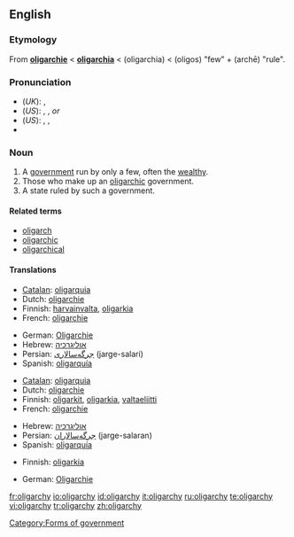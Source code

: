 ==English==

===Etymology===
From {{F.}} '''[[oligarchie#French|oligarchie]]''' < {{L.}} '''[[oligarchia#Latin|oligarchia]]''' < {{AGr.}} '''{{polytonic|[[ὀλιγαρχία]]}}''' (oligarchia) < '''{{polytonic|[[ὀλίγος]]}}''' (oligos) "few" + '''{{polytonic|[[ἀρχή]]}}''' (archē) "rule".

===Pronunciation===
* (''UK''): {{IPA|/ˈɒlɪɡɑːki/}}, {{SAMPA|/"QlIgA:ki/}}
* (''US''): {{enPR|älʹĭ-gär'kē}}, {{IPA|/ˈɑːlɪˌɡɑrki/}}, {{SAMPA|/"A:lI%gArki/}} ''or''
* (''US''): {{enPR|ōlʹĭ-gär'kē}}, {{IPA|/ˈoʊlɪˌɡɑrki/}}, {{SAMPA|/"oUlI%gArki/}}
* {{audio|en-uk-oligarchy.ogg|Audio (UK)}}

===Noun===
{{wikipedia}}
{{en-noun|oligarch|ies}}

# A [[government]] run by only a few, often the [[wealthy]].
# Those who make up an [[oligarchic]] government.
# A state ruled by such a government.

====Related terms====
* [[oligarch]]
* [[oligarchic]]
* [[oligarchical]]

====Translations====
{{trans-top|Government by only a few}}
* [[Catalan]]: [[oligarquia]] {{f}}
* Dutch: [[oligarchie#Dutch|oligarchie]] {{f}}
* Finnish: [[harvainvalta]], [[oligarkia]]
* French: [[oligarchie#French|oligarchie]] {{f}}
{{trans-mid}}
* German: [[Oligarchie]] {{f}}
* Hebrew: [[אוליגרכיה]] {{f}}
* Persian: [[جرگه‌سالاری]] (jarge-salari)
* Spanish: [[oligarquía]] {{f}}
{{trans-bottom}}

{{trans-top|Those who make up an oligarchic government}}
* [[Catalan]]: [[oligarquia]] {{f}}
* Dutch: [[oligarchie#Dutch|oligarchie]] {{f}}
* Finnish: [[oligarkki|oligarkit]], [[oligarkia]], [[valtaeliitti]]
* French: [[oligarchie#French|oligarchie]] {{f}}
{{trans-mid}}
* Hebrew: [[אוליגרכיה]] {{f}}
* Persian: [[جرگه‌سالاران]] (jarge-salaran)
* Spanish: [[oligarquía]] {{f}}
{{trans-bottom}}

{{trans-top|State ruled by such a government}}
* Finnish: [[oligarkia]]
{{trans-mid}}
* German: [[Oligarchie]] {{f}}
{{trans-bottom}}

[[Category:Forms of government]]

[[fr:oligarchy]]
[[io:oligarchy]]
[[id:oligarchy]]
[[it:oligarchy]]
[[ru:oligarchy]]
[[te:oligarchy]]
[[vi:oligarchy]]
[[tr:oligarchy]]
[[zh:oligarchy]]